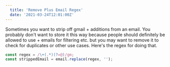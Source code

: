```yaml
---
  title: 'Remove Plus Email Regex'
  date: '2021-03-24T12:01:00Z'
---
```


Sometimes you want to strip off gmail + additions from an email. You probably
don't want to store it this way because people should definitely be allowed to
use + emails for filtering etc. but you may want to remove it to check for
duplicates or other use cases. Here's the regex for doing that.

```js
const regex = /\+(.*)(?=@)/gm;
const strippedEmail = email.replace(regex, '');
```
